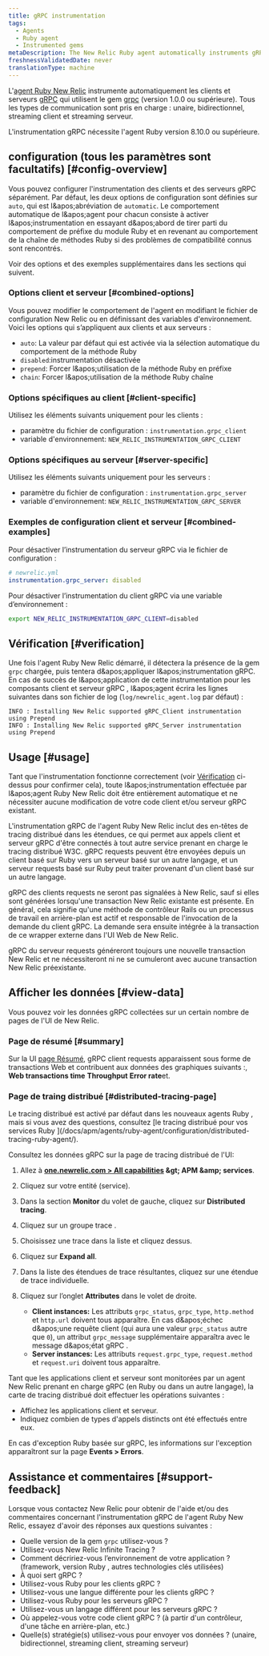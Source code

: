 ```yaml
---
title: gRPC instrumentation
tags:
  - Agents
  - Ruby agent
  - Instrumented gems
metaDescription: The New Relic Ruby agent automatically instruments gRPC clients and servers.
freshnessValidatedDate: never
translationType: machine
---
```


L'[agent Ruby New Relic](/docs/agents/ruby-agent/getting-started/new-relic-ruby) instrumente automatiquement les clients et serveurs [gRPC](https://grpc.io/) qui utilisent le gem [grpc](https://rubygems.org/gems/grpc) (version 1.0.0 ou supérieure). Tous les types de communication sont pris en charge : unaire, bidirectionnel, streaming client et streaming serveur.

<Callout variant="important">
  L'instrumentation gRPC nécessite l'agent Ruby version 8.10.0 ou supérieure.
</Callout>

## configuration (tous les paramètres sont facultatifs) [#config-overview]

Vous pouvez configurer l'instrumentation des clients et des serveurs gRPC séparément. Par défaut, les deux options de configuration sont définies sur `auto`, qui est l&amp;apos;abréviation de `automatic`. Le comportement automatique de l&amp;apos;agent pour chacun consiste à activer l&amp;apos;instrumentation en essayant d&amp;apos;abord de tirer parti du comportement de préfixe du module Ruby et en revenant au comportement de la chaîne de méthodes Ruby si des problèmes de compatibilité connus sont rencontrés.

Voir des options et des exemples supplémentaires dans les sections qui suivent.

### Options client et serveur [#combined-options]

Vous pouvez modifier le comportement de l'agent en modifiant le fichier de configuration New Relic ou en définissant des variables d'environnement. Voici les options qui s’appliquent aux clients et aux serveurs :

* `auto`: La valeur par défaut qui est activée via la sélection automatique du comportement de la méthode Ruby
* `disabled`:instrumentation désactivée
* `prepend`: Forcer l&amp;apos;utilisation de la méthode Ruby en préfixe
* `chain`: Forcer l&amp;apos;utilisation de la méthode Ruby chaîne

### Options spécifiques au client [#client-specific]

Utilisez les éléments suivants uniquement pour les clients :

* paramètre du fichier de configuration : `instrumentation.grpc_client`
* variable d'environnement: `NEW_RELIC_INSTRUMENTATION_GRPC_CLIENT`

### Options spécifiques au serveur [#server-specific]

Utilisez les éléments suivants uniquement pour les serveurs :

* paramètre du fichier de configuration : `instrumentation.grpc_server`
* variable d'environnement: `NEW_RELIC_INSTRUMENTATION_GRPC_SERVER`

### Exemples de configuration client et serveur [#combined-examples]

Pour désactiver l’instrumentation du serveur gRPC via le fichier de configuration :

```yml
# newrelic.yml
instrumentation.grpc_server: disabled
```

Pour désactiver l’instrumentation du client gRPC via une variable d’environnement :

```sh
export NEW_RELIC_INSTRUMENTATION_GRPC_CLIENT=disabled
```

## Vérification [#verification]

Une fois l'agent Ruby New Relic démarré, il détectera la présence de la gem `grpc` chargée, puis tentera d&amp;apos;appliquer l&amp;apos;instrumentation gRPC. En cas de succès de l&amp;apos;application de cette instrumentation pour les composants client et serveur gRPC , l&amp;apos;agent écrira les lignes suivantes dans son fichier de log (`log/newrelic_agent.log` par défaut) :

```log
INFO : Installing New Relic supported gRPC_Client instrumentation using Prepend
INFO : Installing New Relic supported gRPC_Server instrumentation using Prepend
```

## Usage [#usage]

Tant que l'instrumentation fonctionne correctement (voir [Vérification](#verification) ci-dessus pour confirmer cela), toute l&amp;apos;instrumentation effectuée par l&amp;apos;agent Ruby New Relic doit être entièrement automatique et ne nécessiter aucune modification de votre code client et/ou serveur gRPC existant.

L'instrumentation gRPC de l'agent Ruby New Relic inclut des en-têtes de tracing distribué dans les étendues, ce qui permet aux appels client et serveur gRPC d'être connectés à tout autre service prenant en charge le tracing distribué W3C. gRPC requests peuvent être envoyées depuis un client basé sur Ruby vers un serveur basé sur un autre langage, et un serveur requests basé sur Ruby peut traiter provenant d'un client basé sur un autre langage.

<Callout variant="important">
  gRPC des clients requests ne seront pas signalées à New Relic, sauf si elles sont générées lorsqu'une transaction New Relic existante est présente. En général, cela signifie qu'une méthode de contrôleur Rails ou un processus de travail en arrière-plan est actif et responsable de l'invocation de la demande du client gRPC. La demande sera ensuite intégrée à la transaction de ce wrapper externe dans l'UI Web de New Relic.

  gRPC du serveur requests généreront toujours une nouvelle transaction New Relic et ne nécessiteront ni ne se cumuleront avec aucune transaction New Relic préexistante.
</Callout>

## Afficher les données [#view-data]

Vous pouvez voir les données gRPC collectées sur un certain nombre de pages de l'UI de New Relic.

### Page de résumé [#summary]

Sur la UI [page Résumé](/docs/apm/applications-menu/monitoring/apm-overview-page), gRPC client requests apparaissent sous forme de transactions Web et contribuent aux données des graphiques suivants :, <DNT>**Web transactions time**</DNT> <DNT>**Throughput**</DNT> <DNT>**Error rate**</DNT>et.

### Page de traing distribué [#distributed-tracing-page]

<Callout variant="tip">
  Le tracing distribué est activé par défaut dans les nouveaux agents Ruby , mais si vous avez des questions, consultez [le tracing distribué pour vos services Ruby ](/docs/apm/agents/ruby-agent/configuration/distributed-tracing-ruby-agent/).
</Callout>

Consultez les données gRPC sur la page de tracing distribué de l'UI:

1. Allez à <DNT>**[one.newrelic.com &gt; All capabilities](https://one.newrelic.com/all-capabilities) &amp;gt; APM &amp;amp; services**</DNT>.

2. Cliquez sur votre entité (service).

3. Dans la section <DNT>**Monitor**</DNT> du volet de gauche, cliquez sur <DNT>**Distributed tracing**</DNT>.

4. Cliquez sur un groupe trace .

5. Choisissez une trace dans la liste et cliquez dessus.

6. Cliquez sur <DNT>**Expand all**</DNT>.

7. Dans la liste des étendues de trace résultantes, cliquez sur une étendue de trace individuelle.

8. Cliquez sur l’onglet <DNT>**Attributes**</DNT> dans le volet de droite.

   * <DNT>**Client instances:**</DNT> Les attributs `grpc_status`, `grpc_type`, `http.method` et `http.url` doivent tous apparaître. En cas d&amp;apos;échec d&amp;apos;une requête client (qui aura une valeur `grpc_status` autre que `0`), un attribut `grpc_message` supplémentaire apparaîtra avec le message d&amp;apos;état gRPC .
   * <DNT>**Server instances:**</DNT> Les attributs `request.grpc_type`, `request.method` et `request.uri` doivent tous apparaître.

Tant que les applications client et serveur sont monitorées par un agent New Relic prenant en charge gRPC (en Ruby ou dans un autre langage), la carte de tracing distribué doit effectuer les opérations suivantes :

* Affichez les applications client et serveur.
* Indiquez combien de types d'appels distincts ont été effectués entre eux.

En cas d'exception Ruby basée sur gRPC, les informations sur l'exception apparaîtront sur la page <DNT>**Events &gt; Errors**</DNT>.

## Assistance et commentaires [#support-feedback]

Lorsque vous contactez New Relic pour obtenir de l'aide et/ou des commentaires concernant l'instrumentation gRPC de l'agent Ruby New Relic, essayez d'avoir des réponses aux questions suivantes :

* Quelle version de la gem `grpc` utilisez-vous ?
* Utilisez-vous New Relic Infinite Tracing ?
* Comment décririez-vous l’environnement de votre application ? (framework, version Ruby , autres technologies clés utilisées)
* À quoi sert gRPC ?
* Utilisez-vous Ruby pour les clients gRPC ?
* Utilisez-vous une langue différente pour les clients gRPC ?
* Utilisez-vous Ruby pour les serveurs gRPC ?
* Utilisez-vous un langage différent pour les serveurs gRPC ?
* Où appelez-vous votre code client gRPC ? (à partir d'un contrôleur, d'une tâche en arrière-plan, etc.)
* Quelle(s) stratégie(s) utilisez-vous pour envoyer vos données ? (unaire, bidirectionnel, streaming client, streaming serveur)